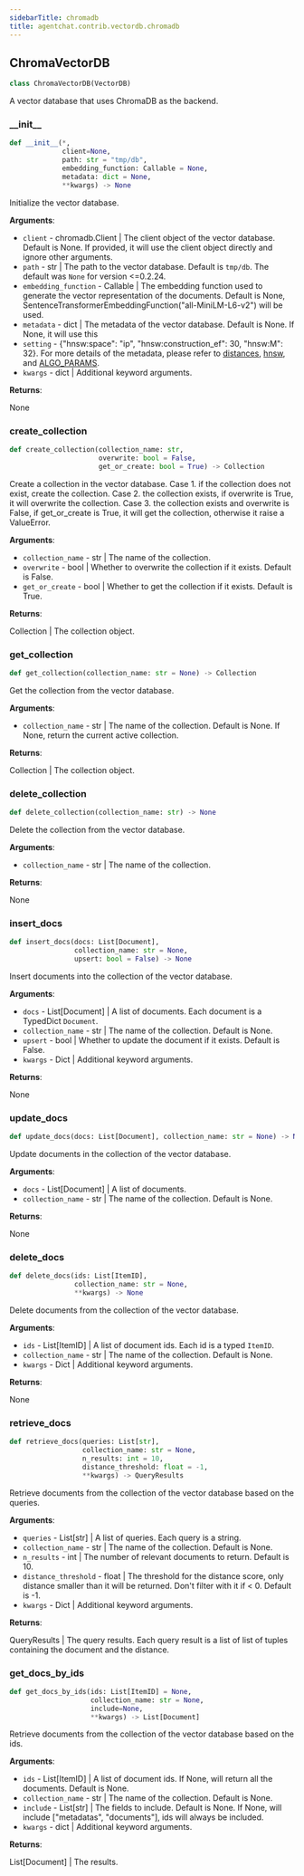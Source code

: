 ```yaml
---
sidebarTitle: chromadb
title: agentchat.contrib.vectordb.chromadb
---
```


## ChromaVectorDB

```python
class ChromaVectorDB(VectorDB)
```

A vector database that uses ChromaDB as the backend.

### \_\_init\_\_

```python
def __init__(*,
             client=None,
             path: str = "tmp/db",
             embedding_function: Callable = None,
             metadata: dict = None,
             **kwargs) -> None
```

Initialize the vector database.

**Arguments**:

- `client` - chromadb.Client | The client object of the vector database. Default is None.
  If provided, it will use the client object directly and ignore other arguments.
- `path` - str | The path to the vector database. Default is `tmp/db`. The default was `None` for version \<=0.2.24.
- `embedding_function` - Callable | The embedding function used to generate the vector representation
  of the documents. Default is None, SentenceTransformerEmbeddingFunction("all-MiniLM-L6-v2") will be used.
- `metadata` - dict | The metadata of the vector database. Default is None. If None, it will use this
- `setting` - \{"hnsw:space": "ip", "hnsw:construction_ef": 30, "hnsw:M": 32}. For more details of
  the metadata, please refer to [distances](https://github.com/nmslib/hnswlib#supported-distances),
  [hnsw](https://github.com/chroma-core/chroma/blob/566bc80f6c8ee29f7d99b6322654f32183c368c4/chromadb/segment/impl/vector/local_hnsw.py#L184),
  and [ALGO_PARAMS](https://github.com/nmslib/hnswlib/blob/master/ALGO_PARAMS.md).
- `kwargs` - dict | Additional keyword arguments.
  

**Returns**:

  None

### create\_collection

```python
def create_collection(collection_name: str,
                      overwrite: bool = False,
                      get_or_create: bool = True) -> Collection
```

Create a collection in the vector database.
Case 1. if the collection does not exist, create the collection.
Case 2. the collection exists, if overwrite is True, it will overwrite the collection.
Case 3. the collection exists and overwrite is False, if get_or_create is True, it will get the collection,
otherwise it raise a ValueError.

**Arguments**:

- `collection_name` - str | The name of the collection.
- `overwrite` - bool | Whether to overwrite the collection if it exists. Default is False.
- `get_or_create` - bool | Whether to get the collection if it exists. Default is True.
  

**Returns**:

  Collection | The collection object.

### get\_collection

```python
def get_collection(collection_name: str = None) -> Collection
```

Get the collection from the vector database.

**Arguments**:

- `collection_name` - str | The name of the collection. Default is None. If None, return the
  current active collection.
  

**Returns**:

  Collection | The collection object.

### delete\_collection

```python
def delete_collection(collection_name: str) -> None
```

Delete the collection from the vector database.

**Arguments**:

- `collection_name` - str | The name of the collection.
  

**Returns**:

  None

### insert\_docs

```python
def insert_docs(docs: List[Document],
                collection_name: str = None,
                upsert: bool = False) -> None
```

Insert documents into the collection of the vector database.

**Arguments**:

- `docs` - List[Document] | A list of documents. Each document is a TypedDict `Document`.
- `collection_name` - str | The name of the collection. Default is None.
- `upsert` - bool | Whether to update the document if it exists. Default is False.
- `kwargs` - Dict | Additional keyword arguments.
  

**Returns**:

  None

### update\_docs

```python
def update_docs(docs: List[Document], collection_name: str = None) -> None
```

Update documents in the collection of the vector database.

**Arguments**:

- `docs` - List[Document] | A list of documents.
- `collection_name` - str | The name of the collection. Default is None.
  

**Returns**:

  None

### delete\_docs

```python
def delete_docs(ids: List[ItemID],
                collection_name: str = None,
                **kwargs) -> None
```

Delete documents from the collection of the vector database.

**Arguments**:

- `ids` - List[ItemID] | A list of document ids. Each id is a typed `ItemID`.
- `collection_name` - str | The name of the collection. Default is None.
- `kwargs` - Dict | Additional keyword arguments.
  

**Returns**:

  None

### retrieve\_docs

```python
def retrieve_docs(queries: List[str],
                  collection_name: str = None,
                  n_results: int = 10,
                  distance_threshold: float = -1,
                  **kwargs) -> QueryResults
```

Retrieve documents from the collection of the vector database based on the queries.

**Arguments**:

- `queries` - List[str] | A list of queries. Each query is a string.
- `collection_name` - str | The name of the collection. Default is None.
- `n_results` - int | The number of relevant documents to return. Default is 10.
- `distance_threshold` - float | The threshold for the distance score, only distance smaller than it will be
  returned. Don't filter with it if \< 0. Default is -1.
- `kwargs` - Dict | Additional keyword arguments.
  

**Returns**:

  QueryResults | The query results. Each query result is a list of list of tuples containing the document and
  the distance.

### get\_docs\_by\_ids

```python
def get_docs_by_ids(ids: List[ItemID] = None,
                    collection_name: str = None,
                    include=None,
                    **kwargs) -> List[Document]
```

Retrieve documents from the collection of the vector database based on the ids.

**Arguments**:

- `ids` - List[ItemID] | A list of document ids. If None, will return all the documents. Default is None.
- `collection_name` - str | The name of the collection. Default is None.
- `include` - List[str] | The fields to include. Default is None.
  If None, will include ["metadatas", "documents"], ids will always be included.
- `kwargs` - dict | Additional keyword arguments.
  

**Returns**:

  List[Document] | The results.

